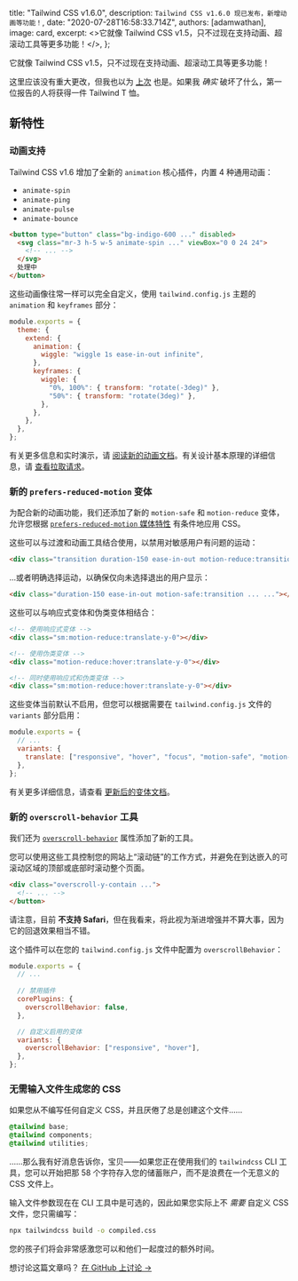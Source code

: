 
  title: "Tailwind CSS v1.6.0",
  description: `Tailwind CSS v1.6.0 现已发布，新增动画等功能！`,
  date: "2020-07-28T16:58:33.714Z",
  authors: [adamwathan],
  image: card,
  excerpt: <>它就像 Tailwind CSS v1.5，只不过现在支持动画、超滚动工具等更多功能！</>,
};

它就像 Tailwind CSS v1.5，只不过现在支持动画、超滚动工具等更多功能！

这里应该没有重大更改，但我也以为 [上次](https://github.com/tailwindlabs/tailwindcss/releases/tag/v1.5.0) 也是。如果我 _确实_ 破坏了什么，第一位报告的人将获得一件 Tailwind T 恤。

## 新特性

### 动画支持

Tailwind CSS v1.6 增加了全新的 `animation` 核心插件，内置 4 种通用动画：

- `animate-spin`
- `animate-ping`
- `animate-pulse`
- `animate-bounce`

```html
<button type="button" class="bg-indigo-600 ..." disabled>
  <svg class="mr-3 h-5 w-5 animate-spin ..." viewBox="0 0 24 24">
    <!-- ... -->
  </svg>
  处理中
</button>
```

这些动画像往常一样可以完全自定义，使用 `tailwind.config.js` 主题的 `animation` 和 `keyframes` 部分：

```js {{ filename: 'tailwind.config.js' }}
module.exports = {
  theme: {
    extend: {
      animation: {
        wiggle: "wiggle 1s ease-in-out infinite",
      },
      keyframes: {
        wiggle: {
          "0%, 100%": { transform: "rotate(-3deg)" },
          "50%": { transform: "rotate(3deg)" },
        },
      },
    },
  },
};
```

有关更多信息和实时演示，请 [阅读新的动画文档](https://v1.tailwindcss.com/docs/animation)。有关设计基本原理的详细信息，请 [查看拉取请求](https://github.com/tailwindlabs/tailwindcss/pull/2068)。

### 新的 `prefers-reduced-motion` 变体

为配合新的动画功能，我们还添加了新的 `motion-safe` 和 `motion-reduce` 变体，允许您根据 [`prefers-reduced-motion` 媒体特性](https://developer.mozilla.org/en-US/docs/Web/CSS/@media/prefers-reduced-motion) 有条件地应用 CSS。

这些可以与过渡和动画工具结合使用，以禁用对敏感用户有问题的运动：

```html
<div class="transition duration-150 ease-in-out motion-reduce:transition-none ... ..."></div>
```

...或者明确选择运动，以确保仅向未选择退出的用户显示：

```html
<div class="duration-150 ease-in-out motion-safe:transition ... ..."></div>
```

这些可以与响应式变体和伪类变体相结合：

```html
<!-- 使用响应式变体 -->
<div class="sm:motion-reduce:translate-y-0"></div>

<!-- 使用伪类变体 -->
<div class="motion-reduce:hover:translate-y-0"></div>

<!-- 同时使用响应式和伪类变体 -->
<div class="sm:motion-reduce:hover:translate-y-0"></div>
```

这些变体当前默认不启用，但您可以根据需要在 `tailwind.config.js` 文件的 `variants` 部分启用：

```js {{ filename: 'tailwind.config.js' }}
module.exports = {
  // ...
  variants: {
    translate: ["responsive", "hover", "focus", "motion-safe", "motion-reduce"],
  },
};
```

有关更多详细信息，请查看 [更新后的变体文档](https://v1.tailwindcss.com/docs/pseudo-class-variants)。

### 新的 `overscroll-behavior` 工具

我们还为 [`overscroll-behavior`](https://developer.mozilla.org/en-US/docs/Web/CSS/overscroll-behavior) 属性添加了新的工具。

您可以使用这些工具控制您的网站上“滚动链”的工作方式，并避免在到达嵌入的可滚动区域的顶部或底部时滚动整个页面。

```html
<div class="overscroll-y-contain ...">
  <!-- ... -->
</button>
```

请注意，目前 **不支持 Safari**，但在我看来，将此视为渐进增强并不算大事，因为它的回退效果相当不错。

这个插件可以在您的 `tailwind.config.js` 文件中配置为 `overscrollBehavior`：

```js {{ filename: 'tailwind.config.js' }}
module.exports = {
  // ...
  
  // 禁用插件
  corePlugins: {
    overscrollBehavior: false,
  },

  // 自定义启用的变体
  variants: {
    overscrollBehavior: ["responsive", "hover"],
  },
};
```

### 无需输入文件生成您的 CSS

如果您从不编写任何自定义 CSS，并且厌倦了总是创建这个文件……

```css
@tailwind base;
@tailwind components;
@tailwind utilities;
```

……那么我有好消息告诉你，宝贝——如果您正在使用我们的 `tailwindcss` CLI 工具，您可以开始把那 58 个字符存入您的储蓄账户，而不是浪费在一个无意义的 CSS 文件上。

输入文件参数现在在 CLI 工具中是可选的，因此如果您实际上不 _需要_ 自定义 CSS 文件，您只需编写：

```bash
npx tailwindcss build -o compiled.css
```

您的孩子们将会非常感激您可以和他们一起度过的额外时间。

想讨论这篇文章吗？ <a href="https://github.com/tailwindcss/tailwindcss/discussions/2088">在 GitHub 上讨论 →</a>